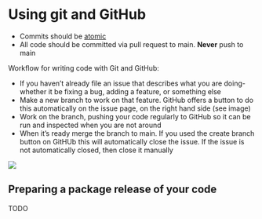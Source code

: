 # Using git and GitHub

* Commits should be [atomic](https://dev.to/samuelfaure/how-atomic-git-commits-dramatically-increased-my-productivity-and-will-increase-yours-too-4a84)
* All code should be committed via pull request to main. **Never** push to main

Workflow for writing code with Git and GitHub:

* If you haven't already file an issue that describes what you are doing- whether it be fixing a bug, adding a feature, or something else
* Make a new branch to work on that feature. GitHub offers a button to do this automatically on the issue page, on the right hand side (see image)
* Work on the branch, pushing your code regularly to GitHub so it can be run and inspected when you are not around
* When it's ready merge the branch to main. If you used the create branch button on GitHUb this will automatically close the issue. If the issue is not automatically closed, then close it manually


![](branch_img.png)

## Preparing a package release of your code

TODO
